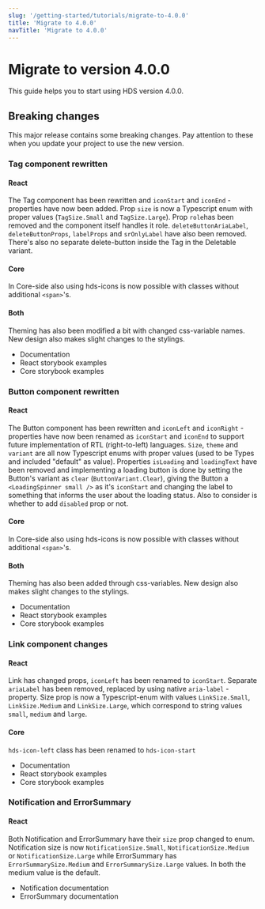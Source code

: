 ```yaml
---
slug: '/getting-started/tutorials/migrate-to-4.0.0'
title: 'Migrate to 4.0.0'
navTitle: 'Migrate to 4.0.0'
---
```



# Migrate to version 4.0.0
This guide helps you to start using HDS version 4.0.0. 

## Breaking changes
This major release contains some breaking changes. Pay attention to these when you update your project to use the new version.

### Tag component rewritten

#### React
The Tag component has been rewritten and `iconStart` and `iconEnd` -properties have now been added.
Prop `size` is now a Typescript enum with proper values (`TagSize.Small` and `TagSize.Large`).
Prop `role`has been removed and the component itself handles it role.
`deleteButtonAriaLabel`, `deleteButtonProps`, `labelProps` and `srOnlyLabel` have also been removed.
There's also no separate delete-button inside the Tag in the Deletable variant.

#### Core
In Core-side also using hds-icons is now possible with classes without additional `<span>`'s.

#### Both
Theming has also been modified a bit with changed css-variable names. New design also makes slight changes to the stylings.

- <InternalLink size="M" href="/components/tag">Documentation</InternalLink>
- <InternalLink size="M" href="/storybook/react/?path=/story/components-tag">React storybook examples</InternalLink>
- <InternalLink size="M" href="/storybook/core/?path=/story/components-tag">Core storybook examples</InternalLink>

### Button component rewritten

#### React
The Button component has been rewritten and `iconLeft` and `iconRight` -properties have now been renamed as `iconStart` and `iconEnd` to support future implementation of RTL (right-to-left) languages.
`Size`, `theme` and `variant` are all now Typescript enums with proper values (used to be Types and included "default" as value).
Properties `isLoading` and `loadingText` have been removed and implementing a loading button is done by setting the Button's variant as `clear` (`ButtonVariant.Clear`), giving the Button a `<LoadingSpinner small />` as it's `iconStart` and changing the label to something that informs the user about the loading status. Also to consider is whether to add `disabled` prop or not.

#### Core
In Core-side also using hds-icons is now possible with classes without additional `<span>`'s.

#### Both
Theming has also been added through css-variables. New design also makes slight changes to the stylings.

- <InternalLink size="M" href="/components/button">Documentation</InternalLink>
- <InternalLink size="M" href="/storybook/react/?path=/story/components-button--primary">React storybook examples</InternalLink>
- <InternalLink size="M" href="/storybook/core/?path=/story/components-button--primary">Core storybook examples</InternalLink>

### Link component changes

#### React
Link has changed props, `iconLeft` has been renamed to `iconStart`.
Separate `ariaLabel` has been removed, replaced by using native `aria-label` -property.
Size prop is now a Typescript-enum with values `LinkSize.Small`, `LinkSize.Medium` and `LinkSize.Large`, which correspond to string values `small`, `medium` and `large`.

#### Core
`hds-icon-left` class has been renamed to `hds-icon-start`

- <InternalLink size="M" href="/components/link">Documentation</InternalLink>
- <InternalLink size="M" href="/storybook/react/?path=/story/components-link">React storybook examples</InternalLink>
- <InternalLink size="M" href="/storybook/core/?path=/story/components-link">Core storybook examples</InternalLink>

### Notification and ErrorSummary

#### React
Both Notification and ErrorSummary have their `size` prop changed to enum.
Notification size is now `NotificationSize.Small`, `NotificationSize.Medium` or `NotificationSize.Large`
while ErrorSummary has `ErrorSummarySize.Medium` and `ErrorSummarySize.Large` values. In both the medium value is the default.

- <InternalLink size="M" href="/components/notification">Notification documentation</InternalLink>
- <InternalLink size="M" href="/components/error-summary">ErrorSummary documentation</InternalLink>
